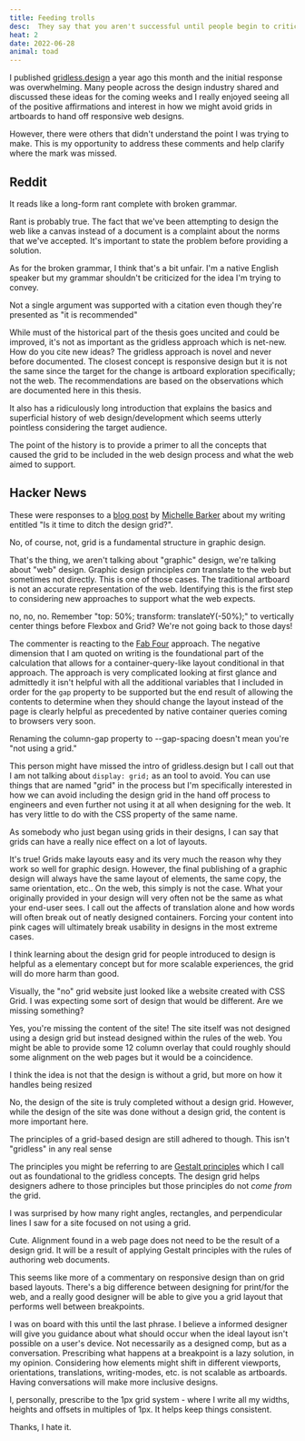 ```yaml
---
title: Feeding trolls
desc:  They say that you aren't successful until people begin to criticize your work.
heat: 2
date: 2022-06-28
animal: toad
---
```



I published [gridless.design](https://gridless.design) a year ago this month and the initial response was overwhelming. Many people across the design industry shared and discussed these ideas for the coming weeks and I really enjoyed seeing all of the positive affirmations and interest in how we might avoid grids in artboards to hand off responsive web designs.

However, there were others that didn't understand the point I was trying to make. This is my opportunity to address these comments and help clarify where the mark was missed.

## Reddit

<Quote link='https://www.reddit.com/r/Frontend/comments/oq1ogb/comment/h690qdi/?utm_source=share&utm_medium=web2x&context=3' cite='del_rio'>

It reads like a long-form rant complete with broken grammar.

</Quote>

Rant is probably true. The fact that we've been attempting to design the web like a canvas instead of a document is a complaint about the norms that we've accepted. It's important to state the problem before providing a solution.

As for the broken grammar, I think that's a bit unfair. I'm a native English speaker but my grammar shouldn't be criticized for the idea I'm trying to convey.

<Quote link='https://www.reddit.com/r/Frontend/comments/oq1ogb/comment/h690qdi/?utm_source=share&utm_medium=web2x&context=3' cite='del_rio'>

Not a single argument was supported with a citation even though they're presented as "it is recommended"

</Quote>

While must of the historical part of the thesis goes uncited and could be improved, it's not as important as the gridless approach which is net-new. How do you cite new ideas? The gridless approach is novel and never before documented. The closest concept is responsive design but it is not the same since the target for the change is artboard exploration specifically; not the web. The recommendations are based on the observations which are documented here in this thesis.

<Quote link='https://www.reddit.com/r/Frontend/comments/oq1ogb/comment/h6d1r1s/?utm_source=share&utm_medium=web2x&context=3' cite='teokk'>

It also has a ridiculously long introduction that explains the basics and superficial history of web design/development which seems utterly pointless considering the target audience.

</Quote>

The point of the history is to provide a primer to all the concepts that caused the grid to be included in the web design process and what the web aimed to support.

## Hacker News

These were responses to a [blog post](https://css-irl.info/is-it-time-to-ditch-the-design-grid/) by [Michelle Barker](https://michellebarker.co.uk/) about my writing entitled "Is it time to ditch the design grid?".

<Quote link='https://news.ycombinator.com/item?id=28120029' cite='qkqk'>

No, of course, not, grid is a fundamental structure in graphic design.

</Quote>

That's the thing, we aren't talking about "graphic" design, we're talking about "web" design. Graphic design principles _can_ translate to the web but sometimes not directly. This is one of those cases. The traditional artboard is not an accurate representation of the web. Identifying this is the first step to considering new approaches to support what the web expects.

<Quote link='https://news.ycombinator.com/item?id=28120029' cite='qkqk'>

no, no, no. Remember "top: 50%; transform: translateY(-50%);" to vertically center things before Flexbox and Grid? We're not going back to those days!

</Quote>

The commenter is reacting to the [Fab Four](https://www.freecodecamp.org/news/the-fab-four-technique-to-create-responsive-emails-without-media-queries-baf11fdfa848/) approach. The negative dimension that I am quoted on writing is the foundational part of the calculation that allows for a container-query-like layout conditional in that approach. The approach is very complicated looking at first glance and admittedly it isn't helpful with all the additional variables that I included in order for the `gap` property to be supported but the end result of allowing the contents to determine when they should change the layout instead of the page is clearly helpful as precedented by native container queries coming to browsers very soon.

<Quote link='https://news.ycombinator.com/item?id=28120029' cite='qkqk'>

Renaming the column-gap property to --gap-spacing doesn't mean you're "not using a grid."

</Quote>

This person might have missed the intro of gridless.design but I call out that I am not talking about `display: grid;` as an tool to avoid. You can use things that are named "grid" in the process but I'm specifically interested in how we can avoid including the design grid in the hand off process to engineers and even further not using it at all when designing for the web. It has very little to do with the CSS property of the same name.

<Quote link='https://news.ycombinator.com/item?id=28119631' cite='Rd6n6'>

As somebody who just began using grids in their designs, I can say that grids can have a really nice effect on a lot of layouts.

</Quote>

It's true! Grids make layouts easy and its very much the reason why they work so well for graphic design. However, the final publishing of a graphic design will always have the same layout of elements, the same copy, the same orientation, etc.. On the web, this simply is not the case. What your originally provided in your design will very often not be the same as what your end-user sees. I call out the affects of translation alone and how words will often break out of neatly designed containers. Forcing your content into pink cages will ultimately break usability in designs in the most extreme cases.

I think learning about the design grid for people introduced to design is helpful as a elementary concept but for more scalable experiences, the grid will do more harm than good.

<Quote link='https://news.ycombinator.com/item?id=28119293' cite='djstein'>

Visually, the "no" grid website just looked like a website created with CSS Grid. I was expecting some sort of design that would be different. Are we missing something?

</Quote>

Yes, you're missing the content of the site! The site itself was not designed using a design grid but instead designed within the rules of the web. You might be able to provide some 12 column overlay that could roughly should some alignment on the web pages but it would be a coincidence.

<Quote link='https://news.ycombinator.com/item?id=28119381' cite='oo0shiny'>

I think the idea is not that the design is without a grid, but more on how it handles being resized

</Quote>

No, the design of the site is truly completed without a design grid. However, while the design of the site was done without a design grid, the content is more important here.

<Quote link='https://news.ycombinator.com/item?id=28119556' cite='michaelscott'>

The principles of a grid-based design are still adhered to though. This isn't "gridless" in any real sense

</Quote>

The principles you might be referring to are [Gestalt principles](https://www.smashingmagazine.com/2014/03/design-principles-visual-perception-and-the-principles-of-gestalt/) which I call out as foundational to the gridless concepts. The design grid helps designers adhere to those principles but those principles do not _come from_ the grid.

<Quote link='https://news.ycombinator.com/item?id=28121459' cite='itronitron'>

I was surprised by how many right angles, rectangles, and perpendicular lines I saw for a site focused on not using a grid.

</Quote>

Cute. Alignment found in a web page does not need to be the result of a design grid. It will be a result of applying Gestalt principles with the rules of authoring web documents.

<Quote link='https://news.ycombinator.com/item?id=28120128' cite='spcebar'>

This seems like more of a commentary on responsive design than on grid based layouts. There's a big difference between designing for print/for the web, and a really good designer will be able to give you a grid layout that performs well between breakpoints.

</Quote>

I was on board with this until the last phrase. I believe a informed designer will give you guidance about what should occur when the ideal layout isn't possible on a user's device. Not necessarily as a designed comp, but as a conversation. Prescribing what happens at a breakpoint is a lazy solution, in my opinion. Considering how elements might shift in different viewports, orientations, translations, writing-modes, etc. is not scalable as artboards. Having conversations will make more inclusive designs.

<Quote link='https://news.ycombinator.com/item?id=28121827' cite='munk-a'>

I, personally, prescribe to the 1px grid system - where I write all my widths, heights and offsets in multiples of 1px. It helps keep things consistent.

</Quote>

Thanks, I hate it.